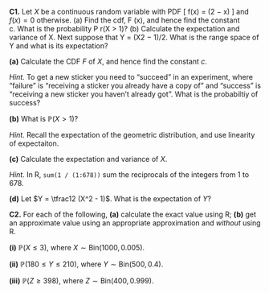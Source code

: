 ::::: {.myq}
**C1.** Let $X$ be a continuous random variable with PDF
\[ f(x) = \tfrac29 (2 − x) \qquad \text{for $-1 \leq x \leq c$} \]
and $f(x) = 0$ otherwise.
(a) Find the cdf, F (x), and hence find the constant c. What is the probability P r(X > 1)?
(b) Calculate the expectation and variance of X. Next suppose that Y = (X2 − 1)/2. What is the range space of Y and what is its expectation?

:::: {.subq}
**(a)** Calculate the CDF $F$ of $X$, and hence find the constant $c$.

::: {.myanswers data-latex=""}
*Hint.* To get a new sticker you need to "succeed" in an experiment, where "failure" is "receiving a sticker you already have a copy of" and "success" is "receiving a new sticker you haven't already got". What is the probabiltiy of success?
:::
::::

:::: {.subq}
**(b)** 
What is $\mathbb P(X > 1)$?

::: {.myanswers data-latex=""}
*Hint.* Recall the expectation of the geometric distribution, and use linearity of expectaiton.
:::
::::

:::: {.subq}
**(c)** Calculate the expectation and variance of $X$.

::: {.myanswers data-latex=""}
*Hint.* In R, `sum(1 / (1:678))` sum the reciprocals of the integers from 1 to 678.
:::
::::

:::: {.subq}
**(d)** Let $Y = \tfrac12 (X^2 - 1)$. What is the expectation of $Y$?
::::
:::::


::::: {.myq}
**C2.** For each of the following, **(a)** calculate the exact value using R; **(b)** get an approximate value using an appropriate approximation and *without* using R.

:::: {.subq}
**(i)** $\mathbb P(X \leq 3)$, where $X \sim \mathrm{Bin}(1000, 0.005)$.
::::

:::: {.subq}
**(ii)** $\mathbb P(180 \leq Y \leq 210)$, where $Y \sim \mathrm{Bin}(500, 0.4)$.
::::

:::: {.subq}
**(iii)** $\mathbb P(Z \geq 398)$, where $Z \sim \mathrm{Bin}(400, 0.999)$.
::::
:::::